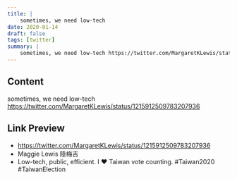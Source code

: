 ```yaml
---
title: |
    sometimes, we need low-tech
date: 2020-01-14
draft: false
tags: [twitter]
summary: |
    sometimes, we need low-tech https://twitter.com/MargaretKLewis/status/1215912509783207936
---
```


## Content

sometimes, we need low-tech https://twitter.com/MargaretKLewis/status/1215912509783207936

## Link Preview

- https://twitter.com/MargaretKLewis/status/1215912509783207936
- Maggie Lewis 陸梅吉
- Low-tech, public, efficient. I ♥️ Taiwan vote counting. #Taiwan2020 #TaiwanElection
